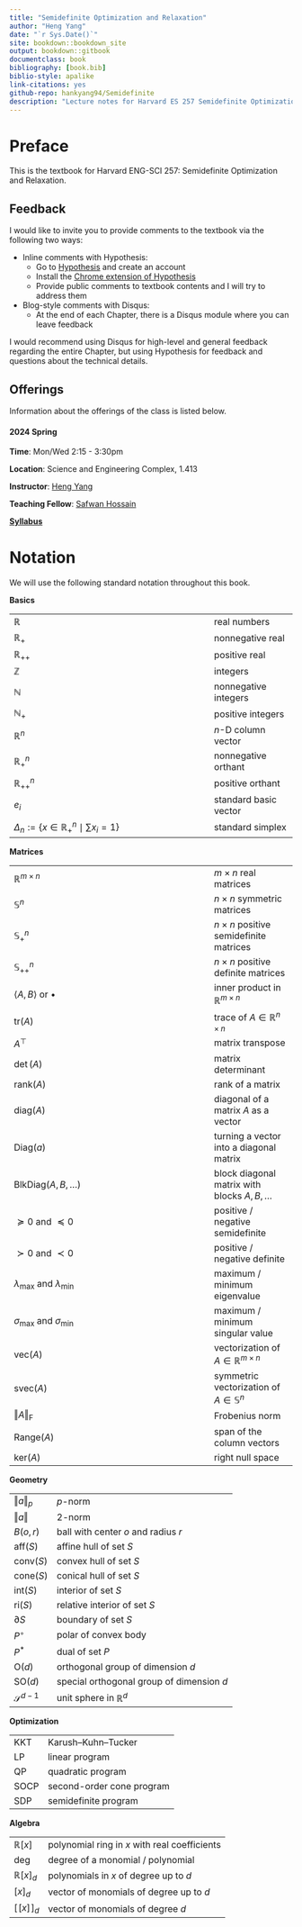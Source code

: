 ```yaml
--- 
title: "Semidefinite Optimization and Relaxation"
author: "Heng Yang"
date: "`r Sys.Date()`"
site: bookdown::bookdown_site
output: bookdown::gitbook
documentclass: book
bibliography: [book.bib]
biblio-style: apalike
link-citations: yes
github-repo: hankyang94/Semidefinite
description: "Lecture notes for Harvard ES 257 Semidefinite Optimization and Relaxation."
---
```


\newcommand{\calG}{\mathcal{G}}
\newcommand{\calV}{\mathcal{V}}
\newcommand{\calE}{\mathcal{E}}
\newcommand{\calQ}{\mathcal{Q}}
\newcommand{\calA}{\mathcal{A}}
\newcommand{\calK}{\mathcal{K}}
\newcommand{\calS}{\mathcal{S}}
\newcommand{\mathx}{\mathrm{x}}
\newcommand{\mathy}{\mathrm{y}}
\newcommand{\bbE}{\mathbb{E}}
\newcommand{\calN}{\mathcal{N}}
\newcommand{\tldR}{\tilde{R}}
\newcommand{\bbZ}{\mathbb{Z}}
\newcommand{\bbQ}{\mathbb{Q}}
\newcommand{\bbC}{\mathbb{C}}
\newcommand{\bbF}{\mathbb{F}}
\newcommand{\bbR}{\mathbb{R}}

\newcommand{\Real}[1]{\mathbb{R}^{#1}}
\newcommand{\Comp}[1]{\mathbb{C}^{#1}}
\newcommand{\sym}[1]{\mathbb{S}^{#1}}
\newcommand{\psd}[1]{\sym{#1}_{+}}
\newcommand{\pd}[1]{\sym{#1}_{++}}
\newcommand{\inprod}[2]{\langle #1, #2 \rangle}
\newcommand{\linprod}[2]{\left\langle #1, #2 \right\rangle}
\newcommand{\trace}{\mathrm{tr}}
\newcommand{\tran}{^\top}
<!-- \newcommand{\det}{\mathrm{det}} -->
\newcommand{\rank}{\mathrm{rank}}
\newcommand{\diag}{\mathrm{diag}}
\newcommand{\Diag}{\mathrm{Diag}}
\newcommand{\BlkDiag}{\mathrm{BlkDiag}}
\newcommand{\vectorize}{\mathrm{vec}}
\newcommand{\svec}{\mathrm{svec}}
\newcommand{\mat}{\mathrm{mat}}
\newcommand{\smat}{\mathrm{smat}}
\newcommand{\norm}[1]{\Vert #1 \Vert}
\newcommand{\lnorm}[1]{\left\Vert #1 \right\Vert}
\newcommand{\pnorm}[2]{\Vert #1 \Vert_{#2}}
\newcommand{\Fnorm}[1]{\Vert #1 \Vert_\mathrm{F}}
\newcommand{\conv}{\mathrm{conv}}
\newcommand{\cone}{\mathrm{cone}}
\newcommand{\interior}{\mathrm{int}}
\newcommand{\relint}{\mathrm{ri}}
\newcommand{\poly}[1]{\mathbb{R}[#1]}
\newcommand{\SOd}{\mathrm{SO}(d)}
\newcommand{\SOthree}{\mathrm{SO}(3)}
\newcommand{\Od}{\mathrm{O}(d)}
\newcommand{\Ogroup}{\mathrm{O}}
\newcommand{\usphere}{\mathcal{S}}
\newcommand{\bmath}[1]{\boldsymbol{#1}}
\newcommand{\lbrkt}{[\![}
\newcommand{\rbrkt}{]\!]}
\newcommand{\brkt}[1]{\lbrkt #1 \rbrkt}
\newcommand{\bracket}[1]{[ #1 ]}
\newcommand{\sign}{\mathrm{sgn}}
<!-- \newcommand{\paren}[1]{(#1)}
\renewcommand{\lparen}[1]{\left( #1 \right)} -->
\newcommand{\cbrace}[1]{\{ #1 \}}
\newcommand{\lcbrace}[1]{ \left\{ #1 \right\} }
\newcommand{\aff}{\mathrm{aff}}
\newcommand{\bbN}{\mathbb{N}}
\newcommand{\dist}{\mathrm{dist}}
\newcommand{\subject}{\mathrm{s.t.}}
\newcommand{\cl}{\mathrm{cl}}
\newcommand{\eye}{\mathrm{I}}
\newcommand{\inv}{^{-1}}
\newcommand{\invtran}{^{-\top}}
\newcommand{\Range}{\mathrm{Range}}
\renewcommand{\ker}{\mathrm{ker}}
\newcommand{\face}{\mathrm{face}}
\newcommand{\lmid}{\ \middle\vert\ }
\renewcommand{\Re}{\mathrm{Re}}
\newcommand{\hatmap}[1]{[#1]_{\times}}
\newcommand{\kron}{\otimes}
\newcommand{\skron}{\kron_{\mathrm{s}}}
\newcommand{\Ideal}{\mathrm{Ideal}}
\newcommand{\lexsucc}{\succ_{\mathrm{lex}}}
\newcommand{\lexprec}{\prec_{\mathrm{lex}}}
\newcommand{\grlexsucc}{\succ_{\mathrm{grlex}}}
\newcommand{\grlexprec}{\prec_{\mathrm{grlex}}}
\newcommand{\grevlexsucc}{\succ_{\mathrm{grevlex}}}
\newcommand{\grevlexprec}{\prec_{\mathrm{grevlex}}}
\newcommand{\abs}[1]{|#1|}



<!-- \newcommand{\deg}{\mathrm{deg}} -->


# Preface {-}

This is the textbook for Harvard ENG-SCI 257: Semidefinite Optimization and Relaxation. 

## Feedback {-}

I would like to invite you to provide comments to the textbook via the following two ways:

- Inline comments with Hypothesis:
    - Go to [Hypothesis](https://hypothes.is) and create an account
    - Install the [Chrome extension of Hypothesis](https://chrome.google.com/webstore/detail/hypothesis-web-pdf-annota/bjfhmglciegochdpefhhlphglcehbmek)
    - Provide public comments to textbook contents and I will try to address them 

- Blog-style comments with Disqus:
    - At the end of each Chapter, there is a Disqus module where you can leave feedback

I would recommend using Disqus for high-level and general feedback regarding the entire Chapter, but using Hypothesis for feedback and questions about the technical details.


## Offerings {-}

Information about the offerings of the class is listed below.

#### 2024 Spring {-}

**Time**: Mon/Wed 2:15 - 3:30pm

**Location**: Science and Engineering Complex, 1.413

**Instructor**: [Heng Yang](https://hankyang.seas.harvard.edu/)

**Teaching Fellow**: [Safwan Hossain](https://safwanhossain.github.io/)

[**Syllabus**](https://docs.google.com/document/d/1H6Wqht_PVw_n8Jl0kXN3HjZfHkeZJYqYWT4ayxvqRlU/edit?usp=sharing)


<!-- #### Acknowledgment {-} -->


# Notation {-}

We will use the following standard notation throughout this book.

**Basics**

|                   |          | 
| :---------------- | :------  |
| $\Real{}$        |   real numbers   |
| $\Real{}_{+}$ | nonnegative real |
| $\Real{}_{++}$| positive real |
| $\mathbb{Z}$        |   integers   |
| $\bbN$    |  nonnegative integers   |
| $\bbN_{+}$ | positive integers |
| $\Real{n}$ |  $n$-D column vector |
| $\Real{n}_{+}$| nonnegative orthant |
| $\Real{n}_{++}$| positive orthant |
| $e_i$ | standard basic vector |
| $\Delta_n := \{x \in \mathbb{R}^n_{+} \mid \sum x_i = 1 \}$ | standard simplex | 

**Matrices**

|                   |          | 
| :---------------- | :------  |
| $\mathbb{R}^{m \times n}$ | $m \times n$ real matrices |
| $\sym{n}$  | $n\times n$ symmetric matrices  |
| $\psd{n}$ | $n\times n$ positive semidefinite matrices |
| $\pd{n}$ | $n\times n$ positive definite matrices |
| $\inprod{A}{B}$ or $\bullet$  | inner product in $\Real{m \times n}$ |
| $\trace(A)$| trace of $A \in \Real{n \times n}$ |
| $A\tran$ | matrix transpose |
| $\det(A)$ | matrix determinant |
| $\rank(A)$ | rank of a matrix |
| $\diag(A)$ | diagonal of a matrix $A$ as a vector |
| $\Diag(a)$ | turning a vector into a diagonal matrix |
| $\BlkDiag(A,B,\dots)$ | block diagonal matrix with blocks $A,B,\dots$ |
| $\succeq 0$ and $\preceq 0$ | positive / negative semidefinite |
| $\succ 0$ and $\prec 0$ | positive / negative definite |
| $\lambda_{\max}$ and $\lambda_{\min}$ | maximum / minimum eigenvalue |
| $\sigma_{\max}$ and $\sigma_{\min}$ | maximum / minimum singular value |
| $\vectorize(A)$ | vectorization of $A \in \Real{m \times n}$
| $\svec(A)$| symmetric vectorization of $A \in \sym{n}$
| $\Fnorm{A}$ | Frobenius norm |
| $\Range(A)$ | span of the column vectors |
| $\ker(A)$ | right null space | 

**Geometry**

|                   |          | 
| :---------------- | :------  |
| $\pnorm{a}{p}$ | $p$-norm |
| $\norm{a}$ | $2$-norm |
| $B(o,r)$ | ball with center $o$ and radius $r$ |
| $\aff (S)$ | affine hull of set $S$ |
| $\conv(S)$ | convex hull of set $S$ |
| $\cone(S)$ | conical hull of set $S$ |
| $\interior(S)$ | interior of set $S$ | 
| $\relint(S)$ | relative interior of set $S$ |
| $\partial S$ | boundary of set $S$ |
| $P^\circ$ | polar of convex body | 
| $P^{*}$ | dual of set $P$ |
| $\Od$ | orthogonal group of dimension $d$ |
| $\SOd$ | special orthogonal group of dimension $d$ |
| $\usphere^{d-1}$ | unit sphere in $\Real{d}$ |

**Optimization**

|                   |          | 
| :---------------- | :------  |
| KKT | Karush–Kuhn–Tucker |
| LP | linear program |
| QP | quadratic program |
| SOCP | second-order cone program |
| SDP | semidefinite program |

**Algebra**

|                   |          | 
| :---------------- | :------  |
| $\poly{x}$ | polynomial ring in $x$ with real coefficients | 
| $\deg$ | degree of a monomial / polynomial |
| $\poly{x}_d$ | polynomials in $x$ of degree up to $d$ |
| $[x]_d$ | vector of monomials of degree up to $d$ |
| $\brkt{x}_d$ | vector of monomials of degree $d$ |






